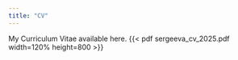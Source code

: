 ```yaml
---
title: "CV"
---
```


<!-- This css code to control size of the page title. Here it is 0 to make it invisible -->

```{=html}
<style>
.title {
  font-size: 0px;
}
</style>
```

My Curriculum Vitae available here. {{< pdf sergeeva_cv_2025.pdf width=120% height=800 >}}
